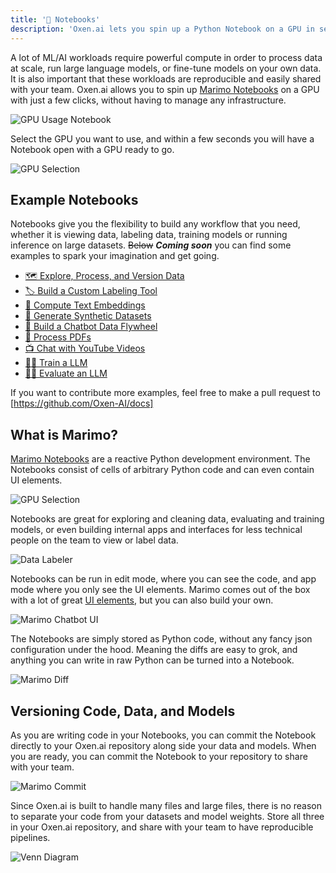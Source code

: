 ```yaml
---
title: '📓 Notebooks'
description: 'Oxen.ai lets you spin up a Python Notebook on a GPU in seconds.'
---
```


A lot of ML/AI workloads require powerful compute in order to process data at scale, run large language models, or fine-tune models on your own data. It is also important that these workloads are reproducible and easily shared with your team. Oxen.ai allows you to spin up [Marimo Notebooks](https://marimo.io) on a GPU with just a few clicks, without having to manage any infrastructure.

![GPU Usage Notebook](/images/gpu_usage.png)

Select the GPU you want to use, and within a few seconds you will have a Notebook open with a GPU ready to go.

![GPU Selection](/images/gpu_selection.png)

## Example Notebooks

Notebooks give you the flexibility to build any workflow that you need, whether it is viewing data, labeling data, training models or running inference on large datasets. ~~Below~~ <em>**Coming soon**</em> you can find some examples to spark your imagination and get going.

- [🗺️ Explore, Process, and Version Data](/examples/notebooks/explore_process_version_data)
- [🏷️ Build a Custom Labeling Tool](/examples/notebooks/build_labeling_tool)
- [🔎 Compute Text Embeddings](/examples/notebooks/compute_text_embeddings)
- [🧪 Generate Synthetic Datasets](/examples/notebooks/generate_synthetic_datasets)
- [💬 Build a Chatbot Data Flywheel](/examples/notebooks/chatbot_data_flywheel)
- [📑 Process PDFs](/examples/notebooks/process_pdfs)
- [📺 Chat with YouTube Videos](/examples/notebooks/chat_with_youtube)
- [🏋️‍♀️ Train a LLM](/examples/notebooks/train_llm)
- [🕵️‍♀️ Evaluate an LLM](/examples/notebooks/eval_llm/human_in_the_loop)

If you want to contribute more examples, feel free to make a pull request to [https://github.com/Oxen-AI/docs]

## What is Marimo?

[Marimo Notebooks](https://marimo.io) are a reactive Python development environment. The Notebooks consist of cells of arbitrary Python code and can even contain UI elements. 

![GPU Selection](/images/marimo-charts.gif)

Notebooks are great for exploring and cleaning data, evaluating and training models, or even building internal apps and interfaces for less technical people on the team to view or label data.

![Data Labeler](/images/marimo-data-labeler.png)

Notebooks can be run in edit mode, where you can see the code, and app mode where you only see the UI elements. Marimo comes out of the box with a lot of great [UI elements](https://docs.marimo.io/api/inputs/chat/), but you can also build your own.

![Marimo Chatbot UI](/images/marimo-chatbot.png)

The Notebooks are simply stored as Python code, without any fancy json configuration under the hood. Meaning the diffs are easy to grok, and anything you can write in raw Python can be turned into a Notebook.

![Marimo Diff](/images/marimo-diff.png)

## Versioning Code, Data, and Models

As you are writing code in your Notebooks, you can commit the Notebook directly to your Oxen.ai repository along side your data and models. When you are ready, you can commit the Notebook to your repository to share with your team.

![Marimo Commit](/images/marimo-commit.png)

Since Oxen.ai is built to handle many files and large files, there is no reason to separate your code from your datasets and model weights. Store all three in your Oxen.ai repository, and share with your team to have reproducible pipelines.

![Venn Diagram](/images/venn-diagram.png)

